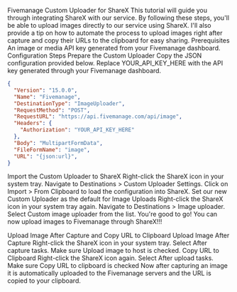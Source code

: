 Fivemanage Custom Uploader for ShareX
This tutorial will guide you through integrating ShareX with our service. By following these steps, you'll be able to upload images directly to our service using ShareX. I'll also provide a tip on how to automate the process to upload images right after capture and copy their URLs to the clipboard for easy sharing.
Prerequisites
An image or media API key generated from your Fivemanage dashboard.
Configuration Steps
Prepare the Custom Uploader
Copy the JSON configuration provided below. Replace YOUR_API_KEY_HERE with the API key generated through your Fivemanage dashboard.

```json
{
  "Version": "15.0.0",
  "Name": "Fivemanage",
  "DestinationType": "ImageUploader",
  "RequestMethod": "POST",
  "RequestURL": "https://api.fivemanage.com/api/image",
  "Headers": {
    "Authorization": "YOUR_API_KEY_HERE"
  },
  "Body": "MultipartFormData",
  "FileFormName": "image",
  "URL": "{json:url}",
}
```
Import the Custom Uploader to ShareX
Right-click the ShareX icon in your system tray.
Navigate to Destinations > Custom Uploader Settings.
Click on Import > From Clipboard to load the configuration into ShareX.
Set our new Custom Uploader as the default for Image Uploads
Right-click the ShareX icon in your system tray again.
Navigate to Destinations > Image uploader.
Select Custom image uploader from the list.
You're good to go! You can now upload images to Fivemanage through ShareX!!!

Upload Image After Capture and Copy URL to Clipboard
Upload Image After Capture
Right-click the ShareX icon in your system tray.
Select After capture tasks.
Make sure Upload image to host is checked.
Copy URL to Clipboard
Right-click the ShareX icon again.
Select After upload tasks.
Make sure Copy URL to clipboard is checked
Now after capturing an image it is automatically uploaded to the Fivemanage servers and the URL is copied to your clipboard.